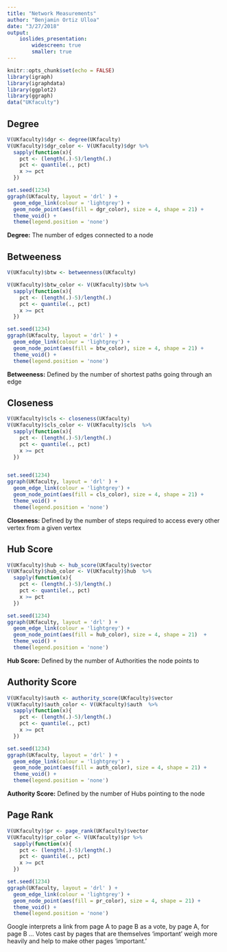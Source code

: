 ```yaml
---
title: "Network Measurements"
author: "Benjamin Ortiz Ulloa"
date: "3/27/2018"
output: 
    ioslides_presentation:  
        widescreen: true
        smaller: true
---
```


```r
knitr::opts_chunk$set(echo = FALSE)
library(igraph)
library(igraphdata)
library(ggplot2)
library(ggraph)
data("UKfaculty")
```

## Degree

```r
V(UKfaculty)$dgr <- degree(UKfaculty)
V(UKfaculty)$dgr_color <- V(UKfaculty)$dgr %>%
  sapply(function(x){
    pct <- (length(.)-5)/length(.)
    pct <- quantile(., pct)
    x >= pct
  })

set.seed(1234)
ggraph(UKfaculty, layout = 'drl' ) +
  geom_edge_link(colour = 'lightgrey') +
  geom_node_point(aes(fill = dgr_color), size = 4, shape = 21) +
  theme_void() +
  theme(legend.position = 'none')
```

**Degree:** The number of edges connected to a node

## Betweeness

```r
V(UKfaculty)$btw <- betweenness(UKfaculty)

V(UKfaculty)$btw_color <- V(UKfaculty)$btw %>%
  sapply(function(x){
    pct <- (length(.)-5)/length(.)
    pct <- quantile(., pct)
    x >= pct
  })

set.seed(1234)
ggraph(UKfaculty, layout = 'drl' ) +
  geom_edge_link(colour = 'lightgrey') +
  geom_node_point(aes(fill = btw_color), size = 4, shape = 21) +
  theme_void() +
  theme(legend.position = 'none')
```

**Betweeness:** Defined by the number of shortest paths going through an edge

## Closeness

```r
V(UKfaculty)$cls <- closeness(UKfaculty)
V(UKfaculty)$cls_color <- V(UKfaculty)$cls  %>%
  sapply(function(x){
    pct <- (length(.)-5)/length(.)
    pct <- quantile(., pct)
    x >= pct
  })


set.seed(1234)
ggraph(UKfaculty, layout = 'drl' ) +
  geom_edge_link(colour = 'lightgrey') +
  geom_node_point(aes(fill = cls_color), size = 4, shape = 21) +
  theme_void() +
  theme(legend.position = 'none')
```

**Closeness:** Defined by the number of steps required to access every other vertex from a given vertex

## Hub Score

```r

V(UKfaculty)$hub <- hub_score(UKfaculty)$vector
V(UKfaculty)$hub_color <- V(UKfaculty)$hub  %>%
  sapply(function(x){
    pct <- (length(.)-5)/length(.)
    pct <- quantile(., pct)
    x >= pct
  })

set.seed(1234)
ggraph(UKfaculty, layout = 'drl' ) +
  geom_edge_link(colour = 'lightgrey') +
  geom_node_point(aes(fill = hub_color), size = 4, shape = 21)  +
  theme_void() +
  theme(legend.position = 'none')
```

**Hub Score:** Defined by the number of Authorities the node points to

## Authority Score

```r
V(UKfaculty)$auth <- authority_score(UKfaculty)$vector
V(UKfaculty)$auth_color <- V(UKfaculty)$auth  %>%
  sapply(function(x){
    pct <- (length(.)-5)/length(.)
    pct <- quantile(., pct)
    x >= pct
  })

set.seed(1234)
ggraph(UKfaculty, layout = 'drl' ) +
  geom_edge_link(colour = 'lightgrey') +
  geom_node_point(aes(fill = auth_color), size = 4, shape = 21) +
  theme_void() +
  theme(legend.position = 'none')
```

**Authority Score:** Defined by the number of Hubs pointing to the node

## Page Rank

```r
V(UKfaculty)$pr <- page_rank(UKfaculty)$vector
V(UKfaculty)$pr_color <- V(UKfaculty)$pr %>%
  sapply(function(x){
    pct <- (length(.)-5)/length(.)
    pct <- quantile(., pct)
    x >= pct
  })

set.seed(1234)
ggraph(UKfaculty, layout = 'drl' ) +
  geom_edge_link(colour = 'lightgrey') +
  geom_node_point(aes(fill = pr_color), size = 4, shape = 21) +
  theme_void() +
  theme(legend.position = 'none')
```

Google interprets a link from page A to page B as a vote, by page A, for page B ... Votes cast by pages that are themselves ‘important’ weigh more heavily and help to make other pages ‘important.’ 